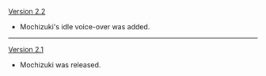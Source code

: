 {{Change History/Header}}
[[Version 2.2]]
* Mochizuki's idle voice-over was added.
----
[[Version 2.1]]
* Mochizuki was released.